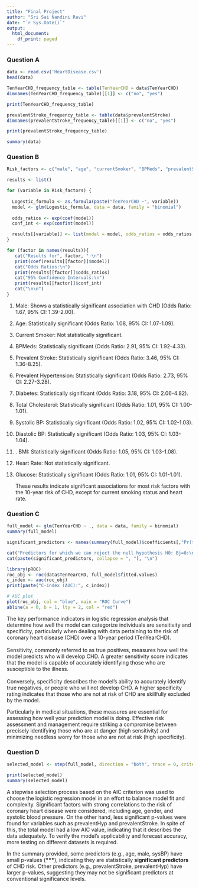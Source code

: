 ---
title: "Final Project"
author: "Sri Sai Nandini Ravi"
date: "`r Sys.Date()`"
output:
  html_document:
    df_print: paged
---

### Question A

```{r}
data <- read.csv('HeartDisease.csv')
head(data)

```

```{r}
TenYearCHD_frequency_table <- table(TenYearCHD = data$TenYearCHD)
dimnames(TenYearCHD_frequency_table)[[1]] <- c("no", "yes")

print(TenYearCHD_frequency_table)
```

```{r}
prevalentStroke_frequency_table <- table(data$prevalentStroke)
dimnames(prevalentStroke_frequency_table)[[1]] <- c("no", "yes")

print(prevalentStroke_frequency_table)

```

```{r}
summary(data)
```

### Question B

```{r}
Risk_factors <- c("male", "age", "currentSmoker", "BPMeds", "prevalentStroke", "prevalentHyp", "diabetes", "totChol", "sysBP", "diaBP","BMI", "heartRate", "glucose") 

results <- list()

for (variable in Risk_factors) {
  
  Logestic_formula <- as.formula(paste("TenYearCHD ~", variable))
  model <- glm(Logestic_formula, data = data, family = "binomial")
  
  odds_ratios <- exp(coef(model))
  conf_int <- exp(confint(model))

  results[[variable]] <- list(model = model, odds_ratios = odds_ratios, conf_int = conf_int)
}

```

```{r}
for (factor in names(results)){
   cat("Results for", factor, ":\n") 
   print(coef(results[[factor]]$model))
   cat("Odds Ratios:\n")
   print(results[[factor]]$odds_ratios) 
   cat("95% Confidence Intervals:\n") 
   print(results[[factor]]$conf_int) 
   cat("\n\n")
}
```

1.  Male: Shows a statistically significant association with CHD (Odds Ratio: 1.67, 95% CI: 1.39-2.00).

2.   Age: Statistically significant (Odds Ratio: 1.08, 95% CI: 1.07-1.09).

3.  Current Smoker: Not statistically significant.

4.  BPMeds: Statistically significant (Odds Ratio: 2.91, 95% CI: 1.92-4.33).

5.  Prevalent Stroke: Statistically significant (Odds Ratio: 3.46, 95% CI: 1.36-8.25).

6.  Prevalent Hypertension: Statistically significant (Odds Ratio: 2.73, 95% CI: 2.27-3.28).

7.   Diabetes: Statistically significant (Odds Ratio: 3.18, 95% CI: 2.06-4.82).

8.  Total Cholesterol: Statistically significant (Odds Ratio: 1.01, 95% CI: 1.00-1.01).

9.  Systolic BP: Statistically significant (Odds Ratio: 1.02, 95% CI: 1.02-1.03).

10. Diastolic BP: Statistically significant (Odds Ratio: 1.03, 95% CI: 1.03-1.04).

11. . BMI: Statistically significant (Odds Ratio: 1.05, 95% CI: 1.03-1.08).

12. Heart Rate: Not statistically significant.

13. Glucose: Statistically significant (Odds Ratio: 1.01, 95% CI: 1.01-1.01).

    These results indicate significant associations for most risk factors with the 10-year risk of CHD, except for current smoking status and heart rate.

### Question C

```{r}
full_model <- glm(TenYearCHD ~ ., data = data, family = binomial)
summary(full_model)
```

```{r}
significant_predictors <- names(summary(full_model)$coefficients[,"Pr(>|z|)"])[names(summary(full_model)$coefficients[,"Pr(>|z|)"]) < 0.05]

cat("Predictors for which we can reject the null hypothesis H0: Bj=0:\n")
cat(paste(significant_predictors, collapse = ", "), "\n")

```

```{r}
library(pROC)
roc_obj <- roc(data$TenYearCHD, full_model$fitted.values)
c_index <- auc(roc_obj)
print(paste("C-index (AUC):", c_index))
```

```{r}
# AUC plot
plot(roc_obj, col = "blue", main = "ROC Curve")
abline(a = 0, b = 1, lty = 2, col = "red")
```

The key performance indicators in logistic regression analysis that determine how well the model can categorize individuals are sensitivity and specificity, particularly when dealing with data pertaining to the risk of coronary heart disease (CHD) over a 10-year period (TenYearCHD).\
\
Sensitivity, commonly referred to as true positives, measures how well the model predicts who will develop CHD. A greater sensitivity score indicates that the model is capable of accurately identifying those who are susceptible to the illness.\
\
Conversely, specificity describes the model's ability to accurately identify true negatives, or people who will not develop CHD. A higher specificity rating indicates that those who are not at risk of CHD are skillfully excluded by the model.

Particularly in medical situations, these measures are essential for assessing how well your prediction model is doing. Effective risk assessment and management require striking a compromise between precisely identifying those who are at danger (high sensitivity) and minimizing needless worry for those who are not at risk (high specificity).

### Question D

```{r}
selected_model <- step(full_model, direction = "both", trace = 0, criterion = "aic")

print(selected_model)
summary(selected_model)
```

A stepwise selection process based on the AIC criterion was used to choose the logistic regression model in an effort to balance model fit and complexity. Significant factors with strong correlations to the risk of coronary heart disease were considered, including age, gender, and systolic blood pressure. On the other hand, less significant p-values were found for variables such as prevalentHyp and prevalentStroke. In spite of this, the total model had a low AIC value, indicating that it describes the data adequately. To verify the model's applicability and forecast accuracy, more testing on different datasets is required.

In the summary provided, some predictors (e.g., age, male, sysBP) have small p-values (**\*\*\***), indicating they are statistically **significant predictors** of CHD risk. Other predictors (e.g., prevalentStroke, prevalentHyp) have larger p-values, suggesting they may not be significant predictors at conventional significance levels.
